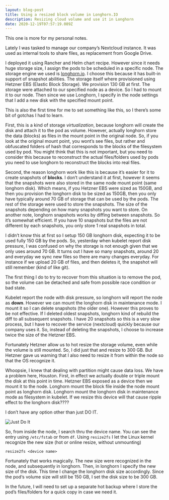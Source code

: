 ```yaml
---
layout: blog-post
title: Using a resized block volume in Longhorn.IO
description: Resizing cloud volume and use it in Longhorn
date: 2020-12-19T07:57:19.089Z
---
```

This one is more for my personal notes.

Lately I was tasked to manage our company’s Nextcloud instance. It was used as internal tools to share files, as replacement from Google Drive.

I deployed it using Rancher and Helm chart recipe. However since it needs huge storage size, I assign the pods to be scheduled in a specific node. The storage engine we used is [longhorn.io](https://longhorn.io). I choose this because it has built-in support of snapshot abilities. The storage itself where provisioned using Hetzner EBS (Elastic Block Storage). We provision 130 GB at first. The storage were attached to our specified node as a device. So I had to mount it to our node. Then since we use Longhorn, I specify in the node settings that I add a new disk with the specified mount point.

This is also the first time for me to set something like this, so I there’s some bit of gotchas I had to learn.

First, this is a kind of storage *virtualization*, because longhorn will create the disk and attach it to the pod as volume. However, actually longhorn store the data (blocks) as files in the mount point in the original node. So, if you look at the original mount point, you wont’s see files, but rather and obfuscated folders of hash that corresponds to the blocks of the filesystem used by pod. You might think that this is not important, but you need to consider this because to reconstruct the actual files/folders used by pods you need to use longhorn to reconstruct the blocks into real files.

Second, the reason longhorn work like this is because it’s easier for it to create snapshots of **blocks**. I don’t understand it at first, however it seems that the snapshots were also stored in the same node mount point (same longhorn disk). Which means, if you Hetzner EBS were sized as 150GB, and then you provision the longhorn disk to be sized as 150GB, then you only have typically around 70 GB of storage that can be used by the pods. The rest of the storage were used to store the snapshots. The size of the snapshots depending on how many snapshots you want to store. On another note, longhorn snapshots works by diffing between snapshots. So it’s somewhat efficient. If you have 10 snapshots but the files are not different by each snapshots, you only store 1 real snapshots in total.

I didn’t know this at first so I setup 150 GB longhorn disk, expecting it to be used fully 150 GB by the pods. So, yesterday when kubelet report disk pressure, I was confused on why the storage is not enough given that we only uses around 70 GB. It turns out I have so many snapshots, around 20 and everyday we sync new files so  there are many changes everyday. For instance if we upload 20 GB of files, and then deletes it, the snapshot will still remember (kind of like git).

The first thing I do to try to recover from this situation is to remove the pod, so the volume can be detached and safe from possible race condition or bad state.

Kubelet report the node with disk pressure, so longhorn will report the node as **down**. However we can mount the longhorn disk in maintenance mode. I mount it so I can delete snapshots (the older one). However this proves to be not effective. If I deleted oldest snapshots, longhorn kind of rebuild the diff to all subsequent snapshots. I have 20 snapshots so this is a very slow process, but I have to recover the service (nextcloud) quickly because our company uses it. So, instead of deleting the snapshots, I choose to increase twice the size of the Hetzner EBS.

Fortunately Hetzner allow us to hot resize the storage volume, even while the volume is still mounted. So, I did just that and resize to 300 GB. But Hetzner gave us warning that I also need to resize it from within the node so that the OS recognize it.

Whoopsie, I knew that dealing with partition might cause data loss. We have a problem here, Houston. First, in effect we actually double or triple mount the disk at this point in time. Hetzner EBS exposed as a device then we mount it to the node. Longhorn mount the block file inside the node mount point as longhorn disk. Longhorn mount the longhorn disk in maintenance mode as filesystem in kubelet. If we resize this device will that cause ripple effect to the longhorn disk????

I don’t have any option other than just DO IT.

![Just Do It](https://media.giphy.com/media/UqZ4imFIoljlr5O2sM/giphy.gif)

So, from inside the node, I search thru the device name. You can see the entry using `/etc/fstab` or from `df`. Using `resize2fs` I let the Linux kernel recognize the new size (hot or online resize, without unmounting)

```
resize2fs <device name>
```

Fortunately that works magically. The new size were recognized in the node, and subsequently in longhorn. Then, in longhorn I specify the new size of the disk. This time I change the longhorn disk size accordingly. Since the pod‘s volume size will still be 150 GB, I set the disk size to be 300 GB.

In the future, I will need to set up a separate hot backup where I store the pod’s files/folders for a quick copy in case we need it.
